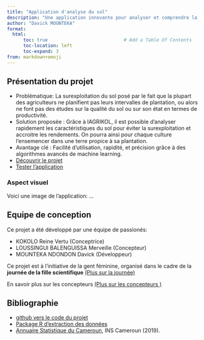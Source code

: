 ```yaml
---
title: "Application d'analyse du sol"
description: "Une application innovante pour analyser et comprendre la composition des sols grâce au Machine Learning"
author: "Davick MOUNTEKA"
format:
  html:
      toc: true                            # Add a Table Of Contents
      toc-location: left
      toc-expand: 3 
from: markdown+emoji
---
```


## Présentation du projet

- Problématique: La surexploitation du sol posé par le fait que la plupart des agriculteurs ne planifient pas leurs intervalles de plantation, ou alors ne font pas des études sur la qualité du sol ou sur son état en termes de productivité.
- Solution proposée : Grâce à IAGRIKOL, il est possible d'analyser rapidement les caractéristiques du sol pour éviter la surexploitation et accroitre les rendements. On pourra ainsi pour chaque culture l'ensemencer dans une terre propice à sa plantation.
- Avantage clé : Facilité d'utilisation, rapidité, et précision grâce à des algorithmes avancés de machine learning.
- [Découvrir le projet](doc/context1.qmd)
- [Tester l'application](doc/application1.qmd)

### Aspect visuel

Voici une image de l'application: ...

## Equipe de conception

Ce projet a été développé par une équipe de passionés:

- KOKOLO Reine Vertu (Conceptrice)
- LOUSSINGUI BALENGUISSA Merveille (Concepteur)
- MOUNTEKA NDONDON Davick (Développeur)

::: {.callout-note}
Ce projet est à l'initiative de la gent féminine, organisé dans le cadre de la **journée de la fille scientifique** [(Plus sur la journée)](doc/context2.qmd)
:::

En savoir plus sur les concepteurs [(Plus sur les concepteurs )](doc/context3.qmd)



## Bibliographie

- [github vers le code du projet](https://github.com/DaveMTK20002/Projet-Application-FNUAP){target="_blank"}
- [Package R d'extraction des données](https://github.com/BjnNowak/frex){target="_blank"}
- [Annuaire Statistique du Cameroun](https://ins-cameroun.cm/statistique/annuaire-statistique-du-cameroun-edition-2019-2/){target="_blank"}, INS Cameroun (2019).